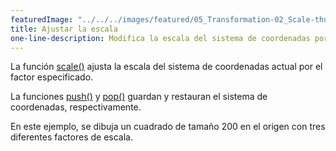 ```yaml
---
featuredImage: "../../../images/featured/05_Transformation-02_Scale-thumbnail.png"
title: Ajustar la escala
one-line-description: Modifica la escala del sistema de coordenadas por un factor.
---
```


La función
<a href="https://p5js.org/reference/#/p5/scale">scale()</a>
ajusta la escala del sistema de coordenadas actual por el factor especificado.

La funciones
<a href="https://p5js.org/reference/#/p5/push">push()</a>
y
<a href="https://p5js.org/reference/#/p5/pop">pop()</a>
guardan y restauran el sistema de coordenadas, respectivamente.

En este ejemplo, se dibuja un cuadrado de tamaño 200 en el origen
con tres diferentes factores de escala.
